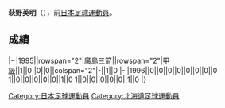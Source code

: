 {{Infobox football biography
|name=萩野英明
|image=
|fullname=萩野英明
|birth_date={{Birth date and age|1973|1|20}}
|cityofbirth=[[北海道|北海道]]
|countryofbirth=[[日本|日本]]
|position=[[中场|中场]]
|currentclub=
|years=1995-1996
|clubs=[[廣島三箭|廣島三箭]]
|caps(goals)=
|nationalyears=
|nationalteam=
|nationalcaps(goals)=
}}
'''萩野英明'''（{{Bd|1973年|1月20日||}}），前[[日本|日本]][[足球|足球]][[運動員|運動員]]。

==成績==
{{Football player club statistics 1|YYN}}
{{Football player club statistics 2|JPN|YYN}}
|-
|1995||rowspan="2"|[[廣島三箭|廣島三箭]]||rowspan="2"|[[日本職業足球甲級聯賽|甲級]]||1||0||0||0||colspan="2"|-||1||0
|-
|1996||0||0||0||0||0||0||0||0
{{Football player club statistics 3|1|JPN}}1||0||0||0||0||0||1||0
{{Football player club statistics 5}}1||0||0||0||0||0||1||0
|}

{{Japan-sport-bio-stub}}
{{Soccer-player-stub}}
[[Category:日本足球運動員|Category:日本足球運動員]]
[[Category:北海道足球運動員|Category:北海道足球運動員]]